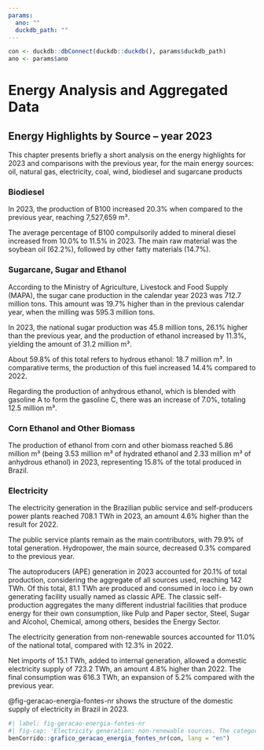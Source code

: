 ```yaml
---
params:
  ano: ""
  duckdb_path: ""
---
```


```r
con <- duckdb::dbConnect(duckdb::duckdb(), params$duckdb_path)
ano <- params$ano
```

# Energy Analysis and Aggregated Data

## Energy Highlights by Source – year 2023

This chapter presents briefly a short analysis on the energy highlights for 2023 and comparisons with the previous year, for the main energy sources: oil, natural gas, electricity, coal, wind, biodiesel and sugarcane products

### Biodiesel

In 2023, the production of B100 increased 20.3% when compared to the previous year, reaching 7,527,659 m³.

The average percentage of B100 compulsorily added to mineral diesel increased from 10.0% to 11.5% in 2023. The main raw material was the soybean oil (62.2%), followed by other fatty materials (14.7%).

### Sugarcane, Sugar and Ethanol

According to the Ministry of Agriculture, Livestock and Food Supply (MAPA), the sugar cane production in the calendar year 2023 was 712.7 million tons. This amount was 19.7% higher than in the previous calendar year, when the milling was 595.3 million tons.

In 2023, the national sugar production was 45.8 million tons, 26.1% higher than the previous year, and the production of ethanol increased by 11.3%, yielding the amount of 31.2 million m³.

About 59.8% of this total refers to hydrous ethanol: 18.7 million m³. In comparative terms, the production of this fuel increased 14.4% compared to 2022.

Regarding the production of anhydrous ethanol, which is blended with gasoline A to form the gasoline C, there was an increase of 7.0%, totaling 12.5 million m³.

### Corn Ethanol and Other Biomass

The production of ethanol from corn and other biomass reached 5.86 million m³ (being 3.53 million m³ of hydrated ethanol and 2.33 million m³ of anhydrous ethanol) in 2023, representing 15.8% of the total produced in Brazil.

### Electricity

The electricity generation in the Brazilian public service and self-producers power plants reached 708.1 TWh in 2023, an amount 4.6% higher than the result for 2022.

The public service plants remain as the main contributors, with 79.9% of total generation. Hydropower, the main source, decreased 0.3% compared to the previous year.

The autoproducers (APE) generation in 2023 accounted for 20.1% of total production, considering the aggregate of all sources used, reaching 142 TWh. Of this total, 81.1 TWh are produced and consumed in loco i.e. by own generating facility usually named as classic APE. The classic self-production aggregates the many different industrial facilities that produce energy for their own consumption, like Pulp and Paper sector, Steel, Sugar and Alcohol, Chemical, among others, besides the Energy Sector.

The electricity generation from non-renewable sources accounted for 11.0% of the national total, compared with 12.3% in 2022.

Net imports of 15.1 TWh, added to internal generation, allowed a domestic electricity supply of 723.2 TWh, an amount 4.8% higher than 2022. The final consumption was 616.3 TWh, an expansion of 5.2% compared with the previous year.

@fig-geracao-energia-fontes-nr shows the structure of the domestic supply of electricity in Brazil in 2023.

```r
#| label: fig-geracao-energia-fontes-nr
#| fig-cap: 'Electricity generation: non-renewable sources. The category "Others" includes: other non-renewables, other secondary, and coke oven gas.'
benCorrido::grafico_geracao_energia_fontes_nr(con, lang = "en")
```
